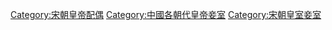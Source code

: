 [[Category:宋朝皇帝配偶|Category:宋朝皇帝配偶]]
[[Category:中國各朝代皇帝妾室|Category:中國各朝代皇帝妾室]]
[[Category:宋朝皇室妾室|Category:宋朝皇室妾室]]